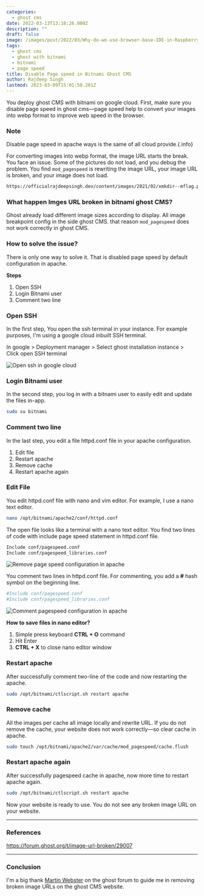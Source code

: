 ```yaml
---
categories:
  - ghost cms
date: 2022-03-13T13:18:26.000Z
description: ""
draft: false
image: /images/post/2022/03/Why-do-we-use-browser-base-IDE-in-Raspberry-pi-4--1-.png
tags:
  - ghost cms
  - ghost with bitnami
  - bitnami
  - page speed
title: Disable Page speed in Bitnami Ghost CMS
author: Rajdeep Singh
lastmod: 2023-03-09T15:01:50.201Z
---
```


You deploy ghost CMS with bitnami on google cloud. First, make sure you disable page speed in ghost cms—page speed help to convert your images into webp format to improve web speed in the browser.

### Note

Disable page speed in apache ways is the same of all cloud provide.{.info}

For converting images into webp format, the image URL starts the break. You face an issue. Some of the pictures do not load, and you debug the problem. You find `mod_pagespeed` is rewriting the image URL, your image URL is broken, and your image does not load.

```html
https://officialrajdeepsingh.dev/content/images/2021/02/xmkdir--mflag.png.pagespeed.ic.05T5AX_xYP.webp
```

### What happen Imges URL broken in bitnami ghost CMS?

Ghost already load different image sizes according to display. All image breakpoint config in the side ghost CMS. that reason `mod_pagespeed` does not work correctly in ghost CMS.

### How to solve the issue?

There is only one way to solve it. That is disabled page speed by default configuration in apache.

**Steps**

1. Open SSH
2. Login Bitnami user
3. Comment two line

### Open SSH

In the first step, You open the ssh terminal in your instance. For example purposes, I'm using a google cloud inbuilt SSH terminal.

In google > Deployment manager > Select ghost installation instance > Click open SSH terminal

![Open ssh in google cloud](/images/post/2022/03/open-ssh-in-gcp-1.png "Open ssh in google cloud")

### Login Bitnami user

In the second step, you log in with a bitnami user to easily edit and update the files in-app.

```bash
sudo su bitnami
```

### Comment two line

In the last step, you edit a file httpd.conf file in your apache configuration.

1. Edit file
2. Restart apache
3. Remove cache
4. Restart apache again

### Edit File

You edit httpd.conf file with nano and vim editor. For example, I use a nano text editor.

```bash
nano /opt/bitnami/apache2/conf/httpd.conf
```

The open file looks like a terminal with a nano text editor. You find two lines of code with include page speed statement in httpd.conf file.

```bash
Include conf/pagespeed.conf
Include conf/pagespeed_libraries.conf
```

![Remove page speed configuration in apache](/images/post/2022/03/ghost-cms.png "Remove page speed configuration in apache")

You comment two lines in httpd.conf file. For commenting, you add a **#** hash symbol on the beginning line.

```bash
#Include conf/pagespeed.conf
#Include conf/pagespeed_libraries.conf
```

![Comment pagespeed configuration in apache](/images/post/2022/03/commenttheline-in-ghost.png "Comment pagespeed configuration in apache")

**How to save files in nano editor?**

1. Simple press keyboard **CTRL + O** command
2. Hit Enter
3. **CTRL + X** to close nano editor window

### Restart apache

After successfully comment two-line of the code and now restarting the apache.

```bash
sudo /opt/bitnami/ctlscript.sh restart apache
```

### Remove cache

All the images per cache all image locally and rewrite URL. If you do not remove the cache, your website does not work correctly—so clear cache in apache.

```bash
sudo touch /opt/bitnami/apache2/var/cache/mod_pagespeed/cache.flush
```

### Restart apache again

After successfully pagespeed cache in apache, now more time to restart apache again.

```bash
sudo /opt/bitnami/ctlscript.sh restart apache
```

Now your website is ready to use. You do not see any broken image URL on your website.

---

### References

https://forum.ghost.org/t/image-url-broken/29007

---

### Conclusion

I'm a big thank [Martin Webster](https://forum.ghost.org/u/mjw) on the ghost forum to guide me in removing broken image URLs on the ghost CMS website.
